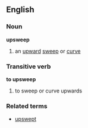 ==English==
===Noun===
'''upsweep'''
# an [[upward]] [[sweep]] or [[curve]]
===Transitive verb===
'''to upsweep'''
# to sweep or curve upwards
===Related terms===
*[[upswept]]
